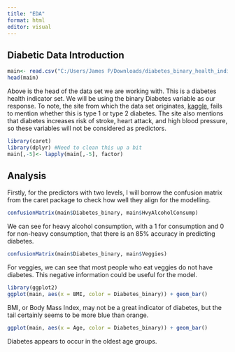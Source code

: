 ```yaml
---
title: "EDA"
format: html
editor: visual
---
```


## Diabetic Data Introduction

```r
main<- read.csv("C:/Users/James P/Downloads/diabetes_binary_health_indicators_BRFSS2015.csv")
head(main)
```

Above is the head of the data set we are working with. This is a diabetes health indicator set. We will be using the binary Diabetes variable as our response. To note, the site from which the data set originates, [kaggle](https://www.kaggle.com/datasets/alexteboul/diabetes-health-indicators-dataset/), fails to mention whether this is type 1 or type 2 diabetes. The site also mentions that diabetes increases risk of stroke, heart attack, and high blood pressure, so these variables will not be considered as predictors.

```r
library(caret)
library(dplyr) #Need to clean this up a bit
main[,-5]<- lapply(main[,-5], factor)
```

## Analysis

Firstly, for the predictors with two levels, I will borrow the confusion matrix from the caret package to check how well they align for the modelling.

```r
confusionMatrix(main$Diabetes_binary, main$HvyAlcoholConsump)
```

We can see for heavy alcohol consumption, with a 1 for consumption and 0 for non-heavy consumption, that there is an 85% accuracy in predicting diabetes.

```r
confusionMatrix(main$Diabetes_binary, main$Veggies)
```

For veggies, we can see that most people who eat veggies do not have diabetes. This negative information could be useful for the model.

```r
library(ggplot2)
ggplot(main, aes(x = BMI, color = Diabetes_binary)) + geom_bar()
```

BMI, or Body Mass Index, may not be a great indicator of diabetes, but the tail certainly seems to be more blue than orange.

```r
ggplot(main, aes(x = Age, color = Diabetes_binary)) + geom_bar()
```

Diabetes appears to occur in the oldest age groups.
